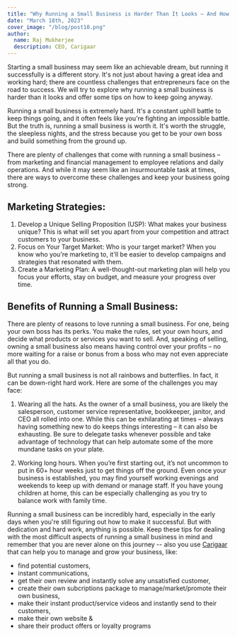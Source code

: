 ```yaml
---
title: "Why Running a Small Business is Harder Than It Looks – And How to Keep Going Anyway"
date: "March 18th, 2023"
cover_image: "/blog/post10.png"
author:
  name: Raj Mukherjee
  description: CEO, Carigaar
---
```


Starting a small business may seem like an achievable dream, but running it successfully is a different story. It's not just about having a great idea and working hard; there are countless challenges that entrepreneurs face on the road to success. We will try to explore why running a small business is harder than it looks and offer some tips on how to keep going anyway.

Running a small business is extremely hard. It's a constant uphill battle to keep things going, and it often feels like you're fighting an impossible battle. But the truth is, running a small business is worth it. It's worth the struggle, the sleepless nights, and the stress because you get to be your own boss and build something from the ground up.

There are plenty of challenges that come with running a small business – from marketing and financial management to employee relations and daily operations. And while it may seem like an insurmountable task at times, there are ways to overcome these challenges and keep your business going strong.

## Marketing Strategies:

1. Develop a Unique Selling Proposition (USP): What makes your business unique? This is what will set you apart from your competition and attract customers to your business.
2. Focus on Your Target Market: Who is your target market? When you know who you're marketing to, it'll be easier to develop campaigns and strategies that resonated with them.
3. Create a Marketing Plan: A well-thought-out marketing plan will help you focus your efforts, stay on budget, and measure your progress over time.

## Benefits of Running a Small Business:

There are plenty of reasons to love running a small business. For one, being your own boss has its perks. You make the rules, set your own hours, and decide what products or services you want to sell. And, speaking of selling, owning a small business also means having control over your profits – no more waiting for a raise or bonus from a boss who may not even appreciate all that you do.

But running a small business is not all rainbows and butterflies. In fact, it can be down-right hard work. Here are some of the challenges you may face:

1. Wearing all the hats. As the owner of a small business, you are likely the salesperson, customer service representative, bookkeeper, janitor, and CEO all rolled into one. While this can be exhilarating at times – always having something new to do keeps things interesting – it can also be exhausting. Be sure to delegate tasks whenever possible and take advantage of technology that can help automate some of the more mundane tasks on your plate.

2. Working long hours. When you’re first starting out, it’s not uncommon to put in 60+ hour weeks just to get things off the ground. Even once your business is established, you may find yourself working evenings and weekends to keep up with demand or manage staff. If you have young children at home, this can be especially challenging as you try to balance work with family time.

Running a small business can be incredibly hard, especially in the early days when you're still figuring out how to make it successful. But with dedication and hard work, anything is possible. Keep these tips for dealing with the most difficult aspects of running a small business in mind and remember that you are never alone on this journey -- also you use [Carigaar](https://carigaar.com/) that can help you to manage and grow your business, like:

- find potential customers,
- instant communications,
- get their own review and instantly solve any unsatisfied customer,
- create their own subcriptions package to manage/market/promote their own business,
- make their instant product/service videos and instantly send to their customers,
- make their own website &
- share their product offers or loyalty programs
